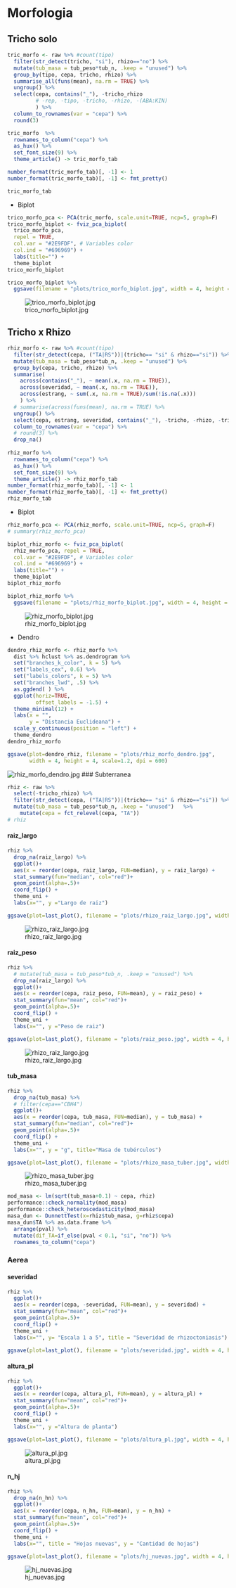 # Morfologia 

## Tricho solo

```r
tric_morfo <- raw %>% #count(tipo)
  filter(str_detect(tricho, "si"), rhizo=="no") %>% 
  mutate(tub_masa = tub_peso*tub_n, .keep = "unused") %>% 
  group_by(tipo, cepa, tricho, rhizo) %>%
  summarise_all(funs(mean), na.rm = TRUE) %>% 
  ungroup() %>% 
  select(cepa, contains("_"), -tricho_rhizo 
         # -rep, -tipo, -tricho, -rhizo, -(ABA:KIN)
         ) %>% 
  column_to_rownames(var = "cepa") %>% 
  round(3) 

tric_morfo  %>% 
  rownames_to_column("cepa") %>% 
  as_hux() %>% 
  set_font_size(9) %>%  
  theme_article() -> tric_morfo_tab

number_format(tric_morfo_tab)[, -1] <- 1 
number_format(tric_morfo_tab)[, -1] <- fmt_pretty()

tric_morfo_tab
```

- Biplot 

```r
trico_morfo_pca <- PCA(tric_morfo, scale.unit=TRUE, ncp=5, graph=F)
trico_morfo_biplot <- fviz_pca_biplot(
  trico_morfo_pca, 
  repel = TRUE,
  col.var = "#2E9FDF", # Variables color
  col.ind = "#696969") + 
  labs(title="") + 
  theme_biplot
trico_morfo_biplot
```

```r
trico_morfo_biplot %>% 
  ggsave(filename = "plots/trico_morfo_biplot.jpg", width = 4, height = 4, scale=1.2, dpi = 600)
```

![trico_morfo_biplot.jpg](plots/trico_morfo_biplot.jpg)

## Tricho x Rhizo 

```r
rhiz_morfo <- raw %>% #count(tipo)
  filter(str_detect(cepa, ("TA|RS"))|(tricho== "si" & rhizo=="si")) %>%
  mutate(tub_masa = tub_peso*tub_n, .keep = "unused") %>% 
  group_by(cepa, tricho, rhizo) %>%
  summarise(
    across(contains("_"), ~ mean(.x, na.rm = TRUE)), 
    across(severidad, ~ mean(.x, na.rm = TRUE)), 
    across(estrang, ~ sum(.x, na.rm = TRUE)/sum(!is.na(.x)))
    ) %>% 
  # summarise(across(funs(mean), na.rm = TRUE) %>% 
  ungroup() %>% 
  select(cepa, estrang, severidad, contains("_"), -tricho, -rhizo, -tricho_rhizo) %>% 
  column_to_rownames(var = "cepa") %>% 
  # round(3) %>% 
  drop_na()  
  
rhiz_morfo %>% 
  rownames_to_column("cepa") %>% 
  as_hux() %>% 
  set_font_size(9) %>%  
  theme_article() -> rhiz_morfo_tab
number_format(rhiz_morfo_tab)[, -1] <- 1 
number_format(rhiz_morfo_tab)[, -1] <- fmt_pretty()
rhiz_morfo_tab
```

- Biplot 

```r
rhiz_morfo_pca <- PCA(rhiz_morfo, scale.unit=TRUE, ncp=5, graph=F)
# summary(rhiz_morfo_pca)
```


```r
biplot_rhiz_morfo <- fviz_pca_biplot(
  rhiz_morfo_pca, repel = TRUE,
  col.var = "#2E9FDF", # Variables color
  col.ind = "#696969") +   
  labs(title="") + 
  theme_biplot
biplot_rhiz_morfo
```


```r
biplot_rhiz_morfo %>% 
  ggsave(filename = "plots/rhiz_morfo_biplot.jpg", width = 4, height = 4, scale=1.2, dpi = 600)
```

![rhiz_morfo_biplot.jpg](plots/rhiz_morfo_biplot.jpg)

- Dendro

```r
dendro_rhiz_morfo <- rhiz_morfo %>% 
  dist %>% hclust %>% as.dendrogram %>%
  set("branches_k_color", k = 5) %>% 
  set("labels_cex", 0.6) %>% 
  set("labels_colors", k = 5) %>%
  set("branches_lwd", .5) %>%
  as.ggdend( ) %>%
  ggplot(horiz=TRUE, 
         offset_labels = -1.5) + 
  theme_minimal(12) +
  labs(x = "", 
       y = "Distancia Euclideana") +
  scale_y_continuous(position = "left") + 
  theme_dendro
dendro_rhiz_morfo
```

```r
ggsave(plot=dendro_rhiz, filename = "plots/rhiz_morfo_dendro.jpg", 
       width = 4, height = 4, scale=1.2, dpi = 600)
```

![rhiz_morfo_dendro.jpg](plots/rhiz_morfo_dendro.jpg)
### Subterranea

```r
rhiz <- raw %>%  
  select(-tricho_rhizo) %>% 
  filter(str_detect(cepa, ("TA|RS"))|(tricho== "si" & rhizo=="si")) %>% 
  mutate(tub_masa = tub_peso*tub_n, .keep = "unused")   %>% 
    mutate(cepa = fct_relevel(cepa, "TA")) 
# rhiz
```

#### raiz_largo

```r
rhiz %>%   
  drop_na(raiz_largo) %>% 
  ggplot()+
  aes(x = reorder(cepa, raiz_largo, FUN=median), y = raiz_largo) +  
  stat_summary(fun="median", col="red")+
  geom_point(alpha=.5)+
  coord_flip() +
  theme_uni +
  labs(x="", y ="Largo de raiz")
```

```r
ggsave(plot=last_plot(), filename = "plots/rhizo_raiz_largo.jpg", width = 4, height = 4, scale=1.2, dpi = 600)
```
![rhizo_raiz_largo.jpg](plots/rhizo_raiz_largo.jpg)


#### raiz_peso

```r
rhiz %>%
  # mutate(tub_masa = tub_peso*tub_n, .keep = "unused") %>%   
  drop_na(raiz_largo) %>% 
  ggplot()+
  aes(x = reorder(cepa, raiz_peso, FUN=mean), y = raiz_peso) +  
  stat_summary(fun="mean", col="red")+
  geom_point(alpha=.5)+
  coord_flip() +
  theme_uni +
  labs(x="", y ="Peso de raiz")
```

```r
ggsave(plot=last_plot(), filename = "plots/raiz_peso.jpg", width = 4, height = 4, scale=1.2, dpi = 600)
```

![rhizo_raiz_largo.jpg](plots/rhizo_raiz_largo.jpg)


#### tub_masa

```r
rhiz %>%
  drop_na(tub_masa) %>% 
  # filter(cepa=="CBH4")
  ggplot()+
  aes(x = reorder(cepa, tub_masa, FUN=median), y = tub_masa) +  
  stat_summary(fun="median", col="red")+
  geom_point(alpha=.5)+
  coord_flip() +
  theme_uni +
  labs(x="", y = "g", title="Masa de tubérculos")
```

```r
ggsave(plot=last_plot(), filename = "plots/rhizo_masa_tuber.jpg", width = 4, height = 4, scale=1.2, dpi = 600)
```

![rhizo_masa_tuber.jpg](plots/rhizo_masa_tuber.jpg)

```r
mod_masa <- lm(sqrt(tub_masa+0.1) ~ cepa, rhiz)
performance::check_normality(mod_masa)
performance::check_heteroscedasticity(mod_masa)
masa_dun <- DunnettTest(x=rhiz$tub_masa, g=rhiz$cepa)
masa_dun$TA %>% as.data.frame %>% 
  arrange(pval) %>% 
  mutate(dif_TA=if_else(pval < 0.1, "si", "no")) %>% 
  rownames_to_column("cepa")
```

### Aerea

#### severidad

```r
rhiz %>%
  ggplot()+
  aes(x = reorder(cepa, -severidad, FUN=mean), y = severidad) +  
  stat_summary(fun="mean", col="red")+
  geom_point(alpha=.5)+
  coord_flip() +
  theme_uni +
  labs(x="", y= "Escala 1 a 5", title = "Severidad de rhizoctoniasis")
```

```r
ggsave(plot=last_plot(), filename = "plots/severidad.jpg", width = 4, height = 4, scale=1.2, dpi = 600)
```

#### altura_pl

```r
rhiz %>%
  ggplot()+
  aes(x = reorder(cepa, altura_pl, FUN=mean), y = altura_pl) +  
  stat_summary(fun="mean", col="red")+
  geom_point(alpha=.5)+
  coord_flip() +
  theme_uni +
  labs(x="", y ="Altura de planta")
```

```r
ggsave(plot=last_plot(), filename = "plots/altura_pl.jpg", width = 4, height = 4, scale=1.2, dpi = 600)
```

![altura_pl.jpg](plots/altura_pl.jpg)

#### n_hj

```r
rhiz %>%
  drop_na(n_hn) %>% 
  ggplot()+
  aes(x = reorder(cepa, n_hn, FUN=mean), y = n_hn) +  
  stat_summary(fun="mean", col="red")+
  geom_point(alpha=.5)+
  coord_flip() +
  theme_uni +
  labs(x="", title = "Hojas nuevas", y = "Cantidad de hojas")
```

```r
ggsave(plot=last_plot(), filename = "plots/hj_nuevas.jpg", width = 4, height = 4, scale=1.2, dpi = 600)
```

![hj_nuevas.jpg](plots/hj_nuevas.jpg)
